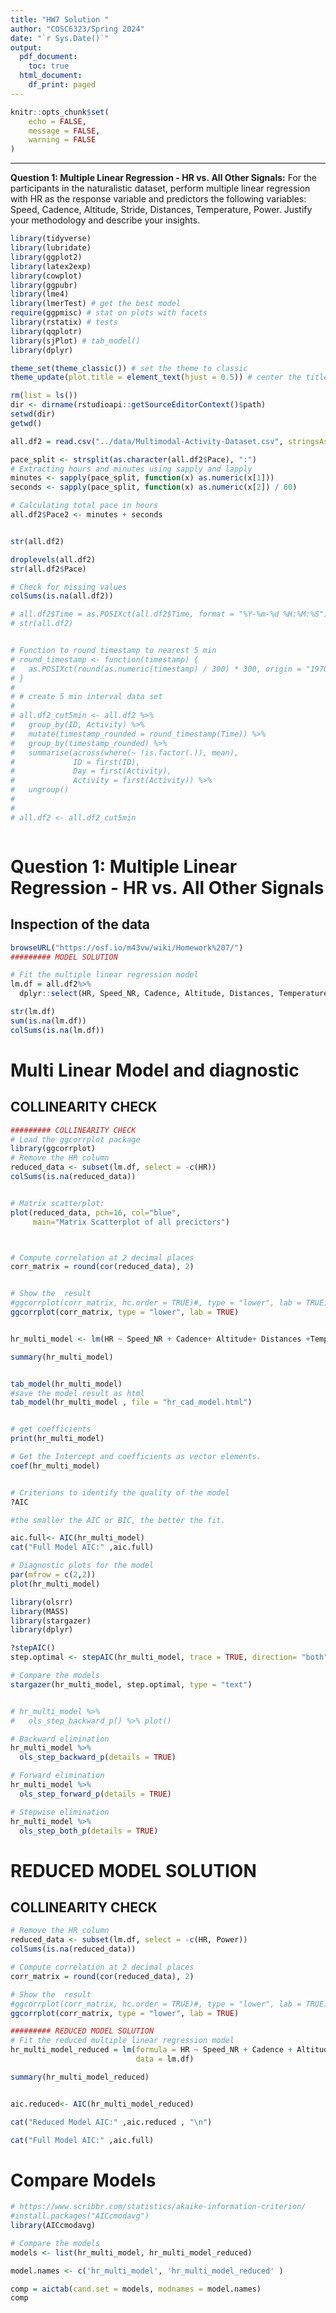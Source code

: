 ```yaml
---
title: "HW7 Solution "
author: "COSC6323/Spring 2024"
date: "`r Sys.Date()`"
output:
  pdf_document: 
    toc: true
  html_document:
    df_print: paged
---
```


```r
knitr::opts_chunk$set(
	echo = FALSE,
	message = FALSE,
	warning = FALSE
)
```

----------

**Question 1: Multiple Linear Regression - HR vs. All Other Signals:** For the participants in the naturalistic dataset, perform multiple linear regression with HR as the response variable and predictors the following variables: Speed, Cadence, Altitude, Stride, Distances, Temperature, Power.  Justify your methodology and describe your insights.


\newpage

```r
library(tidyverse)
library(lubridate)
library(ggplot2)
library(latex2exp)
library(cowplot)
library(ggpubr)
library(lme4)
library(lmerTest) # get the best model
require(ggpmisc) # stat on plots with facets
library(rstatix) # tests
library(qqplotr)
library(sjPlot) # tab_model()
library(dplyr)

theme_set(theme_classic()) # set the theme to classic
theme_update(plot.title = element_text(hjust = 0.5)) # center the title

rm(list = ls())
dir <- dirname(rstudioapi::getSourceEditorContext()$path)
setwd(dir)
getwd()

```









```r


all.df2 = read.csv("../data/Multimodal-Activity-Dataset.csv", stringsAsFactors = T)

pace_split <- strsplit(as.character(all.df2$Pace), ":")
# Extracting hours and minutes using sapply and lapply
minutes <- sapply(pace_split, function(x) as.numeric(x[1]))
seconds <- sapply(pace_split, function(x) as.numeric(x[2]) / 60)

# Calculating total pace in hours
all.df2$Pace2 <- minutes + seconds


str(all.df2)

droplevels(all.df2)
str(all.df2$Pace)

# Check for missing values
colSums(is.na(all.df2))

```



```r

# all.df2$Time = as.POSIXct(all.df2$Time, format = "%Y-%m-%d %H:%M:%S")
# str(all.df2)


# Function to round timestamp to nearest 5 min
# round_timestamp <- function(timestamp) {
#   as.POSIXct(round(as.numeric(timestamp) / 300) * 300, origin = "1970-01-01")
# }
# 
# # create 5 min interval data set
# 
# all.df2_cut5min <- all.df2 %>%
#   group_by(ID, Activity) %>%
#   mutate(timestamp_rounded = round_timestamp(Time)) %>%
#   group_by(timestamp_rounded) %>%
#   summarise(across(where(~ !is.factor(.)), mean),
#             ID = first(ID),
#             Day = first(Activity),
#             Activity = first(Activity)) %>%
#   ungroup()
# 
# 
# all.df2 <- all.df2_cut5min



```

\newpage
# Question 1: Multiple Linear Regression - HR vs. All Other Signals

## Inspection of the data

```r

browseURL("https://osf.io/m43vw/wiki/Homework%207/")
######### MODEL SOLUTION

# Fit the multiple linear regression model
lm.df = all.df2%>%
  dplyr::select(HR, Speed_NR, Cadence, Altitude, Distances, Temperatures, Power,Pace2) %>% drop_na()

str(lm.df)
sum(is.na(lm.df))
colSums(is.na(lm.df))

```

\newpage

# Multi Linear Model and diagnostic

## COLLINEARITY CHECK
```r

######### COLLINEARITY CHECK
# Load the ggcorrplot package
library(ggcorrplot)
# Remove the HR column
reduced_data <- subset(lm.df, select = -c(HR))
colSums(is.na(reduced_data))


# Matrix scatterplot:
plot(reduced_data, pch=16, col="blue",
     main="Matrix Scatterplot of all precictors")



# Compute correlation at 2 decimal places
corr_matrix = round(cor(reduced_data), 2)


# Show the  result
#ggcorrplot(corr_matrix, hc.order = TRUE)#, type = "lower", lab = TRUE)
ggcorrplot(corr_matrix, type = "lower", lab = TRUE)



```





```r
hr_multi_model <- lm(HR ~ Speed_NR + Cadence+ Altitude+ Distances +Temperatures + Power +Pace2, data = lm.df)

summary(hr_multi_model)



```

```r
tab_model(hr_multi_model)
#save the model result as html
tab_model(hr_multi_model , file = "hr_cad_model.html")


# get coefficients
print(hr_multi_model)

# Get the Intercept and coefficients as vector elements.
coef(hr_multi_model)


# Criterions to identify the quality of the model
?AIC

#the smaller the AIC or BIC, the better the fit.

aic.full<- AIC(hr_multi_model)
cat("Full Model AIC:" ,aic.full)

```


```r
# Diagnostic plots for the model
par(mfrow = c(2,2))
plot(hr_multi_model)

```


```r

library(olsrr)
library(MASS)
library(stargazer)
library(dplyr)

?stepAIC()
step.optimal <- stepAIC(hr_multi_model, trace = TRUE, direction= "both")

# Compare the models
stargazer(hr_multi_model, step.optimal, type = "text")


# hr_multi_model %>% 
#   ols_step_backward_p() %>% plot()


```


```r

# Backward elimination
hr_multi_model %>% 
  ols_step_backward_p(details = TRUE)

# Forward elimination
hr_multi_model %>% 
  ols_step_forward_p(details = TRUE)

# Stepwise elimination
hr_multi_model %>%
  ols_step_both_p(details = TRUE)


```



\newpage
# REDUCED MODEL SOLUTION


## COLLINEARITY CHECK
```r

# Remove the HR column
reduced_data <- subset(lm.df, select = -c(HR, Power))
colSums(is.na(reduced_data))

# Compute correlation at 2 decimal places
corr_matrix = round(cor(reduced_data), 2)

# Show the  result
#ggcorrplot(corr_matrix, hc.order = TRUE)#, type = "lower", lab = TRUE)
ggcorrplot(corr_matrix, type = "lower", lab = TRUE)

```




```r
######### REDUCED MODEL SOLUTION
# Fit the reduced multiple linear regression model
hr_multi_model_reduced = lm(formula = HR ~ Speed_NR + Cadence + Altitude + Distances + Temperatures  + Pace2 , 
                            data = lm.df)

summary(hr_multi_model_reduced)


aic.reduced<- AIC(hr_multi_model_reduced)

cat("Reduced Model AIC:" ,aic.reduced , "\n")

cat("Full Model AIC:" ,aic.full)


```



# Compare Models

```r
# https://www.scribbr.com/statistics/akaike-information-criterion/
#install.packages("AICcmodavg")
library(AICcmodavg)

# Compare the models
models <- list(hr_multi_model, hr_multi_model_reduced)

model.names <- c('hr_multi_model', 'hr_multi_model_reduced' )

comp = aictab(cand.set = models, modnames = model.names)
comp
```



